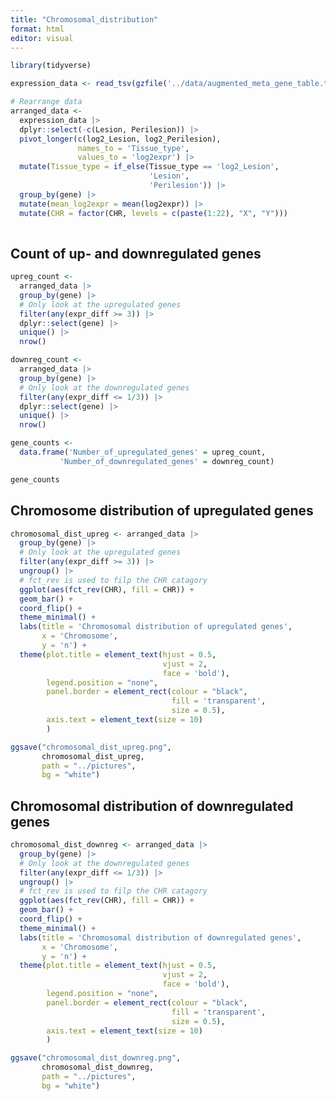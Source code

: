 ```yaml
---
title: "Chromosomal_distribution"
format: html
editor: visual
---
```


```r
library(tidyverse)
```

```r
expression_data <- read_tsv(gzfile('../data/augmented_meta_gene_table.tsv.gz'))
```

```r
# Rearrange data
arranged_data <- 
  expression_data |> 
  dplyr::select(-c(Lesion, Perilesion)) |> 
  pivot_longer(c(log2_Lesion, log2_Perilesion),
               names_to = 'Tissue_type',
               values_to = 'log2expr') |> 
  mutate(Tissue_type = if_else(Tissue_type == 'log2_Lesion',
                               'Lesion',
                               'Perilesion')) |> 
  group_by(gene) |> 
  mutate(mean_log2expr = mean(log2expr)) |> 
  mutate(CHR = factor(CHR, levels = c(paste(1:22), "X", "Y")))
  
```

## Count of up- and downregulated genes

```r
upreg_count <- 
  arranged_data |>
  group_by(gene) |> 
  # Only look at the upregulated genes
  filter(any(expr_diff >= 3)) |> 
  dplyr::select(gene) |> 
  unique() |> 
  nrow()

downreg_count <- 
  arranged_data |>
  group_by(gene) |> 
  # Only look at the downregulated genes
  filter(any(expr_diff <= 1/3)) |> 
  dplyr::select(gene) |> 
  unique() |> 
  nrow()

gene_counts <- 
  data.frame('Number_of_upregulated_genes' = upreg_count,
           'Number_of_downregulated_genes' = downreg_count)

gene_counts
```

## Chromosome distribution of upregulated genes

```r
chromosomal_dist_upreg <- arranged_data |>
  group_by(gene) |> 
  # Only look at the upregulated genes
  filter(any(expr_diff >= 3)) |> 
  ungroup() |> 
  # fct_rev is used to filp the CHR catagory
  ggplot(aes(fct_rev(CHR), fill = CHR)) +
  geom_bar() +
  coord_flip() +
  theme_minimal() +
  labs(title = 'Chromosomal distribution of upregulated genes',
       x = 'Chromosome',
       y = 'n') +
  theme(plot.title = element_text(hjust = 0.5,
                                  vjust = 2,
                                  face = 'bold'),
        legend.position = "none",
        panel.border = element_rect(colour = "black", 
                                    fill = 'transparent',
                                    size = 0.5),
        axis.text = element_text(size = 10)
        )

ggsave("chromosomal_dist_upreg.png", 
       chromosomal_dist_upreg, 
       path = "../pictures", 
       bg = "white")
```

## Chromosomal distribution of downregulated genes

```r
chromosomal_dist_downreg <- arranged_data |>
  group_by(gene) |> 
  # Only look at the downregulated genes
  filter(any(expr_diff <= 1/3)) |> 
  ungroup() |> 
  # fct_rev is used to filp the CHR catagory
  ggplot(aes(fct_rev(CHR), fill = CHR)) +
  geom_bar() +
  coord_flip() +
  theme_minimal() +
  labs(title = 'Chromosomal distribution of downregulated genes',
       x = 'Chromosome',
       y = 'n') +
  theme(plot.title = element_text(hjust = 0.5,
                                  vjust = 2,
                                  face = 'bold'),
        legend.position = "none",
        panel.border = element_rect(colour = "black", 
                                    fill = 'transparent',
                                    size = 0.5),
        axis.text = element_text(size = 10)
        )

ggsave("chromosomal_dist_downreg.png", 
       chromosomal_dist_downreg, 
       path = "../pictures",
       bg = "white")
```
